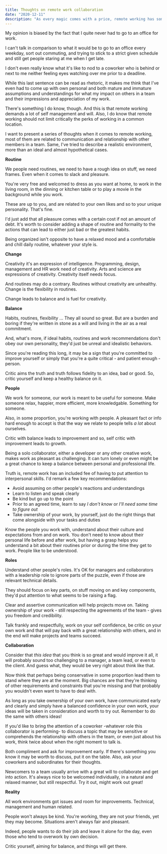 ```yaml
---
title: Thoughts on remote work collaboration
date: "2020-12-11"
description: "As every magic comes with a price, remote working has some challenges related to communication skills, self management will, professional and personal life balance, and so learning & personal growth."
---
```


My opinion is biased by the fact that I quite never had to go to an office for work.

I can't talk in comparison to what it would be to go to an office every weekday, sort out commuting, and trying to stick to a strict given schedule and still get people staring at me when I get late.

I don't even really know what it's like to nod to a coworker who is behind or next to me neither feeling eyes watching over me prior to a deadline.

While this last sentence can be read as rhetoric, it makes me think that I've even had to come up with own personal and both mature and immature assumptions and understandings for what my impact on others in a team and their impressions and appreciation of my work.

There's something I do know, though. And this is that remote working demands a lot of self management and will. Also, I do know that remote working should not limit critically the perks of working in a common location.

I want to present a series of thoughts when it comes to remote working, most of them are related to communication and relationship with other members in a team. Same, I've tried to describe a realistic environment, more than an ideal and almost hypothetical cases.

**Routine**

We people need routines, we need to have a rough idea on stuff, we need frames. Even when it comes to slack and pleasure.

You're very free and welcomed to dress as you want at home, to work in the living room, in the dinning or kitchen table or to play a movie in the background while you work.

These are up to you, and are related to your own likes and so to your unique personality. That's fine.

I'd just add that all pleasure comes with a certain cost if not an amount of debt. It's worth to consider adding a shape of routine and formality to the actions that can lead to either just bad or the greatest habits.

Being organized isn't opposite to have a relaxed mood and a comfortable and chill daily routine, whatever your style is.

**Change**

Creativity it's an expression of intelligence. Programming, design, management and HR work need of creativity. Arts and science are expressions of creativity. Creativity itself needs focus.

And routines may do a contrary. Routines without creativity are unhealthy. Change is the flexibility in routines.

Change leads to balance and is fuel for creativity.

**Balance**

Habits, routines, flexibility ... They all sound so great. But are a burden and boring if they're written in stone as a will and living in the air as a real commitment.

And, what's more, if ideal habits, routines and work recommendations don't obey our own personality, they'd just be unreal and idealistic behaviors.

Since you're reading this long, it may be a sign that you're committed to improve yourself or simply that you're a quite critical - and patient enough - person.

Critic aims the truth and truth follows fidelity to an idea, bad or good. So, critic yourself and keep a healthy balance on it.

**People**

We work for someone, our work is meant to be useful for someone. Make someone relax, happier, more efficient, more knowledgable. Something for someone.

Also, in some proportion, you're working with people. A pleasant fact or info hard enough to accept is that the way we relate to people tells *a lot* about ourselves.

Critic with balance leads to improvement and so, self critic with improvement leads to growth.

Being a solo collaborator, either a developer or any other creative work, makes work as pleasant as challenging. It can turn lonely or even might be a great chance to keep a balance between personal and professional life.

Truth is, remote work has an included fee of having to put attention to interpersonal skills. I'd remark a few key recommendations:

- Avoid assuming on other people's reactions and understandings
- Learn to listen and speak clearly
- Be kind but go up to the point
- Prior to an agreed time, learn to say *I don't know* or *I'll need some time to figure out*
- Take ownership of your work, by yourself, just do the right things that come alongside with your tasks and duties

Know the people you work with, understand about their culture and expectations from and on work. You don't need to know about their personal life before and after work, but having a grasp helps you understand a bit about their routines prior or during the time they get to work. People like to be understood.

**Roles**

Understand other people's roles. It's OK for managers and collaborators with a leadership role to ignore parts of the puzzle, even if those are relevant technical details.

They should focus on key parts, on stuff moving on and key components, they'd put attention to what seems to be raising a flag.

Clear and assertive communication will help projects move on. Taking ownership of your work - still respecting the agreements of the team - gives you freedom and credibility.

Talk frankly and respectfully, work on your self confidence, be critic on your own work and that will pay back with a great relationship with others, and in the end will make projects and teams succeed.

**Collaboration**

Consider that *this idea* that you think is so great and would improve it all, it will probably sound too challenging to a manager, a team lead, or even to the client. And guess what, they would be very right about think like that.

Now think that perhaps being conservative in some proportion lead them to stand where they are at the moment. Big chances are that they're thinking of other requirements and constraints that you're missing and that probably you wouldn't even want to have to deal with.

As long as you take ownership of your own work, have communicated early and clearly and simply have a balanced confidence in your own work, your ideas will be taken in consideration and worth to try out. Remember to do the same with others ideas!

If you'd like to bring the attention of a coworker -whatever role this collaborator is performing- to discuss a topic that may be sensitive or comprehends the relationship with others in the team, or even just about his work, think twice about when the right moment to talk is.

Both compliment and ask for improvement early. If there's something you know it may be worth to discuss, put it on the table. Also, ask your coworkers and subordinates for their thoughts.

Newcomers to a team usually arrive with a great will to collaborate and get into action. It's always nice to be welcomed individually, in a natural and relaxed manner, but still respectful. Try it out, might work out great!

**Reality**

All work environments got issues and room for improvements. Technical, management and human related.

People won't always be kind. You're working, they are not your friends, yet they may become. Situations aren't always fair and pleasant.

Indeed, people wants to do their job and leave it alone for the day, even those who tend to overwork by own decision.

Critic yourself, aiming for balance, and things will get there.
